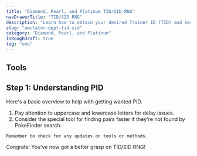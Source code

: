 ```yaml
---
title: "Diamond, Pearl, and Platinum TID/SID RNG"
navDrawerTitle: "TID/SID RNG"
description: "Learn how to obtain your desired Trainer ID (TID) and Secret ID (SID) combo in Diamond, Pearl, and Platinum."
slug: "emulator-dppt-tid-sid"
category: "Diamond, Pearl, and Platinum"
isRoughDraft: true
tag: "emu"
---
```


## Tools

## Step 1: Understanding PID

Here's a basic overview to help with getting wanted PID.

1. Pay attention to uppercase and lowercase letters for delay issues.
2. Consider the special tool for finding pairs faster if they're not found by PokeFinder search.

```
Remember to check for any updates on tools or methods.
```

Congrats! You've now got a better grasp on TID/SID RNG!
